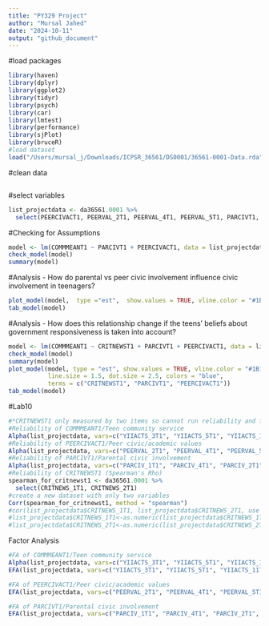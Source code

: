 ```yaml
---
title: "PY329 Project"
author: "Mursal Jahed"
date: "2024-10-11"
output: "github_document"
---
```

#load packages
```r
library(haven)
library(dplyr)
library(ggplot2)
library(tidyr) 
library(psych)
library(car)
library(lmtest)
library(performance)
library(sjPlot)
library(bruceR)
#load dataset
load("/Users/mursal_j/Downloads/ICPSR_36561/DS0001/36561-0001-Data.rda")
```

#clean data
```r

```

#select variables
```r
list_projectdata <- da36561.0001 %>% 
  select(PEERCIVACT1, PEERVAL_2T1, PEERVAL_4T1, PEERVAL_5T1, PARCIVT1, PARCIV_1T1, PARCIV_4T1, PARCIV_2T1, PARCIV_3T1, COMMMEANT1, YIIACTS_3T1, YIIACTS_5T1, YIIACTS_11T1, YIIACTS_13T1, YIIACTS_15T1, GENDERT1, GRADET1, CRITNEWST1, CRITNEWS_1T1, CRITNEWS_2T1)
```

#Checking for Assumptions
```r
model <- lm(COMMMEANT1 ~ PARCIVT1 + PEERCIVACT1, data = list_projectdata)
check_model(model)
summary(model)
```

#Analysis - How do parental vs peer civic involvement influence civic involvement in teenagers?
```r
plot_model(model,  type ="est",  show.values = TRUE, vline.color = "#1B191999", line.size = 1.5, dot.size = 2.5, colors = "blue")
tab_model(model)
```

#Analysis - How does this relationship change if the teens' beliefs about government responsiveness is taken into account?
```r
model <- lm(COMMMEANT1 ~ CRITNEWST1 + PARCIVT1 + PEERCIVACT1, data = list_projectdata)
check_model(model)
summary(model)
plot_model(model, type = "est", show.values = TRUE, vline.color = "#1B191999", 
           line.size = 1.5, dot.size = 2.5, colors = "blue", 
           terms = c("CRITNEWST1", "PARCIVT1", "PEERCIVACT1"))
tab_model(model)
```

#Lab10
```r
#*CRITNEWST1 only measured by two items so cannot run reliability and factor analysis
#Reliability of COMMMEANT1/Teen community service
Alpha(list_projectdata, vars=c("YIIACTS_3T1", "YIIACTS_5T1", "YIIACTS_11T1", "YIIACTS_13T1", "YIIACTS_15T1"))
#Reliability of PEERCIVACT1/Peer civic/academic values
Alpha(list_projectdata, vars=c("PEERVAL_2T1", "PEERVAL_4T1", "PEERVAL_5T1"))
#Reliability of PARCIVT1/Parental civic involvement
Alpha(list_projectdata, vars=c("PARCIV_1T1", "PARCIV_4T1", "PARCIV_2T1", "PARCIV_3T1"))
#Reliability of CRITNEWST1 (Spearman's Rho)
spearman_for_critnewst1 <- da36561.0001 %>% 
  select(CRITNEWS_1T1, CRITNEWS_2T1)
#create a new dataset with only two variables
Corr(spearman_for_critnewst1, method = "spearman")
#cor(list_projectdata$CRITNEWS_1T1, list_projectdata$CRITNEWS_2T1, use = "everything", method = "spearman")
#list_projectdata$CRITNEWS_1T1<-as.numeric(list_projectdata$CRITNEWS_1T1)
#list_projectdata$CRITNEWS_2T1<-as.numeric(list_projectdata$CRITNEWS_2T1)
```
Factor Analysis
```r
#FA of COMMMEANT1/Teen community service
Alpha(list_projectdata, vars=c("YIIACTS_3T1", "YIIACTS_5T1", "YIIACTS_11T1", "YIIACTS_13T1", "YIIACTS_15T1"))
EFA(list_projectdata, vars=c("YIIACTS_3T1", "YIIACTS_5T1", "YIIACTS_11T1", "YIIACTS_13T1", "YIIACTS_15T1"), method = "pa", plot.scree = TRUE, nfactors = c("parallel"))
```

```r
#FA of PEERCIVACT1/Peer civic/academic values
EFA(list_projectdata, vars=c("PEERVAL_2T1", "PEERVAL_4T1", "PEERVAL_5T1"), method = "pa", plot.scree = TRUE, nfactors = c("parallel"))

```

```r
#FA of PARCIVT1/Parental civic involvement
EFA(list_projectdata, vars=c("PARCIV_1T1", "PARCIV_4T1", "PARCIV_2T1", "PARCIV_3T1"), method = "pa", plot.scree = TRUE, nfactors = c("parallel"))
```

